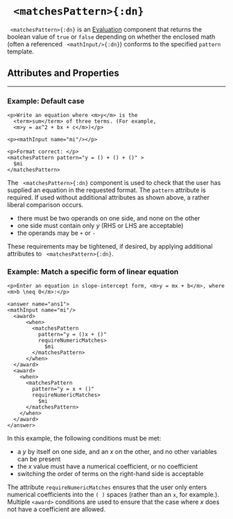 


# ` <matchesPattern>{:dn}`

` <matchesPattern>{:dn}` is an [Evaluation](../document_structure/essentialConcepts#component-types)
component that returns the boolean value of `true` or `false` depending on whether the enclosed 
math (often a referenced ` <mathInput/>{:dn}`) conforms to the specified `pattern` template.

## Attributes and Properties 
 <AttrDisplay name='matchesPattern'/> 
 <PropDisplay name='matchesPattern'/>

---

### Example: Default case


```doenet-editor-horiz
<p>Write an equation where <m>y</m> is the
  <term>sum</term> of three terms. (For example, 
  <m>y = ax^2 + bx + c</m>)</p>
  
<p><mathInput name="mi"/></p>

<p>Format correct: </p>
<matchesPattern pattern="y = () + () + ()" >
  $mi
</matchesPattern>    
```



The ` <matchesPattern>{:dn}` component is used to check that the user has supplied an 
equation in the requested format. The `pattern` attribute is required. If used without 
additional attributes as shown above, a rather liberal comparison occurs. 

* there must be two operands on one side, and none on the other
* one side must contain only $y$ (RHS or LHS are acceptable)
* the operands may be `+` or `-`



These requirements may be tightened, if desired, by applying additional 
attributes to ` <matchesPattern>{:dn}`.


### Example: Match a specific form of linear equation


```doenet-editor-horiz
<p>Enter an equation in slope-intercept form, <m>y = mx + b</m>, where <m>b \neq 0</m>:</p> 

<answer name="ans1">
<mathInput name="mi"/>
  <award>
      <when>
        <matchesPattern 
          pattern="y = ()x + ()" 
          requireNumericMatches>
            $mi
        </matchesPattern> 
      </when>
  </award>
  <award>
    <when>
      <matchesPattern 
        pattern="y = x + ()" 
        requireNumericMatches>
          $mi
      </matchesPattern>  
    </when>
  </award>
</answer> 
```
In this example, the following conditions must be met:

* a $y$ by itself on one side, and an $x$ on the other, and no other variables can be present
* the $x$ value must have a numerical coefficient, or no coefficient
* switching the order of terms on the right-hand side is acceptable

The attribute `requireNumericMatches` ensures that the user only enters numerical coefficients
into the `( )` spaces (rather than an `x`, for example.). Multiple `<award>` conditions are used to
ensure that the case where $x$ does not have a coefficient are allowed.
